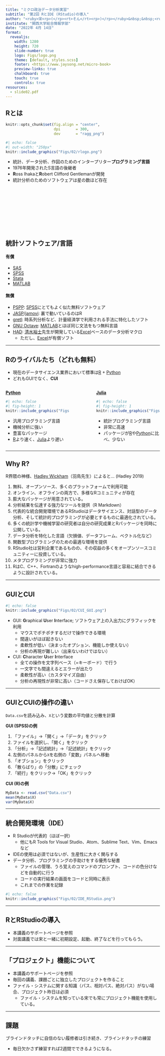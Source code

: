 ```yaml
---
title: "ミクロ政治データ分析実習"
subtitle: "第2回 RとIDE (RStudio)の導入"
author: "<ruby>宋<rp>(</rp><rt>そん</rt><rp>)</rp></ruby>&nbsp;&nbsp;<ruby>財泫<rp>(</rp><rt>じぇひょん</rt><rp>)</rp></ruby>"
institute: "関西大学総合情報学部"
date: "2022年 4月 14日"
format:
  revealjs: 
    width: 1280
    height: 720
    slide-number: true
    logo: Figs/logo.png
    theme: [default, styles.scss]
    footer: <https://www.jaysong.net/micro-book>
    preview-links: true
    chalkboard: true
    touch: true
    controls: true
resources:
  - slide02.pdf
---
```


## Rとは

```r
knitr::opts_chunk$set(fig.align = "center",
                      dpi       = 300,
                      dev       = "ragg_png")
```

```r
#| echo: false
#| out-width: "250px"
knitr::include_graphics("Figs/02/rlogo.png")
```

* 統計、データ分析、作図のためのインタープリター**プログラミング言語**
* 1976年開発されたS言語の後継者
* **R**oss Ihakaと**R**obert Clifford Gentlemanが開発
* 統計分析のためのソフトウェアは星の数ほど存在

<br/><br/><br/><br/><br/><br/><br/><br/>

## 統計ソフトウェア/言語

#### 有償

* [SAS](https://www.jaysong.net/RBook/www.sas.com/)
* [SPSS](https://www.ibm.com/products/spss-statistics)
* [Stata](https://www.stata.com/)
* [MATLAB](https://www.mathworks.com/products/matlab.html)

#### 無償

* [PSPP](https://www.gnu.org/software/pspp/): [SPSS](https://www.ibm.com/products/spss-statistics)にとてもよく似た無料ソフトウェア
* [JASP](https://jasp-stats.org/)/[jamovi](https://www.jamovi.org/): 裏で動いているのはR
* [gretl](http://gretl.sourceforge.net/): 時系列分析など、計量経済学で利用される手法に特化したソフト
* [GNU Octave](https://www.gnu.org/software/octave/): [MATLAB](https://www.mathworks.com/products/matlab.html)とほぼ同じ文法をもつ無料言語
* [HAD](https://norimune.net/had): [清水裕士](https://norimune.net/)先生が開発している[Excel](https://www.microsoft.com/microsoft-365/excel)ベースのデータ分析マクロ
  * ただし、[Excel](https://www.microsoft.com/microsoft-365/excel)が有償ソフト

---

## Rのライバルたち（どれも無料）

* 現在のデータサイエンス業界において標準は[R](https://www.r-project.org/) + [Python](https://www.python.org/)
* どれもGUIでなく、**CUI**

:::: {.columns}

::: {.column width="45%"}
[**Python**](https://www.python.org/)

```r
#| echo: false
#| fig-height: 1
knitr::include_graphics("Figs/02/Python_logo.png")
```

* 汎用プログラミング言語
* 機械分析に強い
* 豊富なパッケージ
* [R](https://www.r-project.org/)より速く、[Julia](https://julialang.org/)より遅い
:::

::: {.column width="10%"}

:::

::: {.column width="45%"}
[**Julia**](https://julialang.org/)

```r
#| echo: false
#| fig-height: 1
knitr::include_graphics("Figs/02/Julia_logo.png")
```

* 統計プログラミング言語
* 非常に高速
* パッケージが[R](https://www.r-project.org/)や[Python](https://www.python.org/)に比べ、少ない
:::

::::

---

## Why R?

R界隈の神様、[Hadley Wickham](http://hadley.nz/)（羽鳥先生）によると... (Hadley 2019)

1. 無料、オープンソース、多くのプラットフォームで利用可能
2. オンライン、オフラインの両方で、多様なRコミュニティが存在
3. 膨大なパッケージが用意されている。
4. 分析結果を伝達する強力なツールを提供（R Markdown）
5. 代表的な統合開発環境であるRStudioはデータサイエンス、対話型のデータ分析、そして統計的プログラミングが必要とするものに最適化されている。
6. 多くの統計学や機械学習の研究者は自分の研究成果とRパッケージを同時に公開している。
7. データ分析を特化した言語（欠損値、データフレーム、ベクトル化など）
8. 関数型プログラミングのための最適な環境を提供
9. RStudio社は営利企業であるものの、その収益の多くをオープンソースコミュニティーに投資している。
10. メタプログラミングが非常に強力
11. RはC、C++、Fortranのようなhigh-performance言語と容易に結合できるように設計されている。

---

## GUIとCUI

```r
#| echo: false
knitr::include_graphics("Figs/02/CUI_GUI.png")
```

* GUI: **G**raphical **U**ser **I**nterface; ソフトウェア上の入出力にグラフィックを利用
  * マウスでポチポチするだけで操作できる環境
  * 間違いがほぼ起きない
  * 柔軟性が低い（決まったオプション、機能しか使えない）
  * 分析の再現が難しい（出来ないわけではない）
* CUI: **C**haracter **U**ser **I**nterface
  * 全ての操作を文字列ベース（=キーボード）で行う
  * 一文字でも間違えるとエラーが出たり
  * 柔軟性が高い（カスタマイズ自由）
  * 分析の再現性が非常に高い（コードさえ保存しておけばOK）

---

## GUIとCUIの操作の違い

`Data.csv`を読み込み、`X`という変数の平均値と分散を計算

**GUI (SPSS)の例**

1. 「ファイル」→「開く」→「データ」をクリック
2. ファイルを選択し、「開く」をクリック
3. 「分析」→「記述統計」→「記述統計」をクリック
4. 左側のパネルから`X`を右側の「変数」パネルへ移動
5. 「オブション」をクリック
6. 「散らばり」の「分散」にチェック
7. 「続行」をクリック→「OK」をクリック

**CUI (R)の例**

```r
MyData <- read.csv("Data.csv")
mean(MyData$X)
var(MyData$X)
```

---

## 統合開発環境（IDE）

* R Studioが代表的（ほぼ一択）
  * 他にもR Tools for Visual Studio、Atom、Sublime Text、Vim、Emacsなど
* IDEの使用は必須ではないが、生産性に大きく関与する
* データ分析、プログラミングの手助けをする優秀な秘書
  * ファイルの管理、うろ覚えのコマンドのプロンプト、コードの色分けなどを自動的に行う
  * コードの実行結果の画面をコードと同時に表示
  * これまでの作業を記録

```r
#| echo: false
knitr::include_graphics("Figs/02/IDE_RStudio.png")
```

---

## RとRStudioの導入

* 本講義のサポートページを参照
* 対面講義では宋と一緒に初期設定、起動、終了などを行ってもらう。

---

## 「プロジェクト」機能について

* 本講義のサポートページを参照
* 毎回の講義、課題ごとに独立したプロジェクトを作ること
* ファイル・システムに関する知識（パス、相対パス、絶対パス）がない場合、プロジェクト昨日は必須
   * ファイル・システムを知っている宋でも常にプロジェクト機能を使用している。

---

## 課題

ブラインドタッチに自信のない履修者は引き続き、ブラインドタッチの練習

* 毎日欠かさず練習すれば2週間でできるようになる。